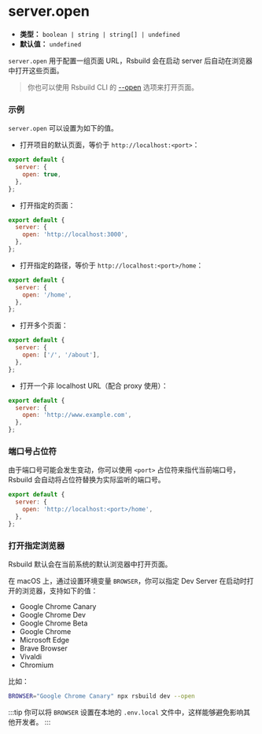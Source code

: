 # server.open

- **类型：** `boolean | string | string[] | undefined`
- **默认值：** `undefined`

`server.open` 用于配置一组页面 URL，Rsbuild 会在启动 server 后自动在浏览器中打开这些页面。

> 你也可以使用 Rsbuild CLI 的 [--open](/guide/basic/cli#打开页面) 选项来打开页面。

### 示例

`server.open` 可以设置为如下的值。

- 打开项目的默认页面，等价于 `http://localhost:<port>`：

```js
export default {
  server: {
    open: true,
  },
};
```

- 打开指定的页面：

```js
export default {
  server: {
    open: 'http://localhost:3000',
  },
};
```

- 打开指定的路径，等价于 `http://localhost:<port>/home`：

```js
export default {
  server: {
    open: '/home',
  },
};
```

- 打开多个页面：

```js
export default {
  server: {
    open: ['/', '/about'],
  },
};
```

- 打开一个非 localhost URL（配合 proxy 使用）：

```js
export default {
  server: {
    open: 'http://www.example.com',
  },
};
```

### 端口号占位符

由于端口号可能会发生变动，你可以使用 `<port>` 占位符来指代当前端口号，Rsbuild 会自动将占位符替换为实际监听的端口号。

```js
export default {
  server: {
    open: 'http://localhost:<port>/home',
  },
};
```

### 打开指定浏览器

Rsbuild 默认会在当前系统的默认浏览器中打开页面。

在 macOS 上，通过设置环境变量 `BROWSER`，你可以指定 Dev Server 在启动时打开的浏览器，支持如下的值：

- Google Chrome Canary
- Google Chrome Dev
- Google Chrome Beta
- Google Chrome
- Microsoft Edge
- Brave Browser
- Vivaldi
- Chromium

比如：

```bash
BROWSER="Google Chrome Canary" npx rsbuild dev --open
```

:::tip
你可以将 `BROWSER` 设置在本地的 `.env.local` 文件中，这样能够避免影响其他开发者。
:::
